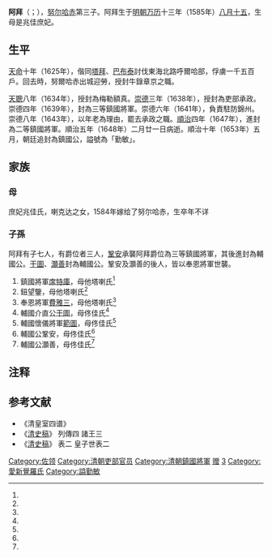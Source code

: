{{東亞男性歷史人物
| 名稱 =阿拜
| 身份 =
| 國家 =
| 時代 =[[清朝|清朝]]
| 主君 =[[清太祖|清太祖]]、[[清太宗|清太宗]]、[[清世祖|清世祖]]
| 屆數 =
| 最高職務 =
| 前任 =（無）
| 繼任 =輔國公[[鞏安|鞏安]]
| 姓 =
| 名 =阿拜
| 官職 =
| 封爵 =三等鎮國將軍→二等鎮國將軍→鎮國勤敏公
| 旗籍 =[[正藍旗|正藍旗]]第六族
| 小字 =
| 別名 =
| 出生日期 =1585年9月8日<br>萬曆十三年 / 乙酉年八月十五<ref name=ax>《[[愛新覺羅宗譜|愛新覺羅宗譜]]》乙冊，3999－4000頁。</ref>
| 出生地點 =
| 婚年 =
| 逝世日期 ={{death date and age|1648|3|14|1585|9|8}}<br>順治五年二月二十一<ref name=ax/>
| 逝世地點 =
| 諡號 =鎮國勤敏公
| 父親 =[[努爾哈赤|努爾哈赤]]([[努爾哈赤|天命帝]])
| 嫡母 =[[清太祖元妃|元妃]]佟佳氏
| 母親 =庶妃兆佳氏
| 正室 =他塔喇氏<ref name=ax/>
| 繼室 =佟佳氏<ref name=ax/>
| 側室 =（妾）哈遠納喇氏<ref name=ax/>
| 正室之父 =[[託布|託布]]<ref name=ax/>
| 繼室之父 =[[蒙阿圖|蒙阿圖]]<ref name=ax/>
| 兄弟 =廣略貝勒[[褚英|褚英]]<br>和碩禮烈親王[[代善|代善]]<br>鎮國克潔將軍[[湯古代|湯古代]]<br>已革貝勒[[莽古爾泰|莽古爾泰]]<br>輔國愨厚公[[塔拜|塔拜]]<br>饒餘敏郡王[[阿巴泰|阿巴泰]]<br>清太宗[[皇太極|皇太極]]<br>鎮國恪僖公[[巴布泰|巴布泰]]<br>已革貝勒[[德格類|德格類]]<br>已革鎮國將軍[[巴布海|巴布海]]<br>已革英親王[[阿濟格|阿濟格]]<br>輔國介直公[[賴慕布|賴慕布]]<BR>睿忠親王[[多爾袞|多爾袞]]<BR>豫通親王[[多鐸|多鐸]]<BR>[[費揚果|費揚果]]
| 姊妹 =[[东果格格|东果格格]]<br>[[嫩哲格格|嫩哲格格]]<br>[[莽古濟|莽古濟]]<br>[[穆庫什|穆庫什]]<br>[[清太祖皇五女|皇五女]]<br>[[清太祖皇六女|皇六女]]<br>[[清太祖皇七女|鄉君]]<br>[[清太祖皇八女|和碩公主]]
| 嫡子 =鎮國將軍[[席特庫|席特庫]]<br>鈕望鑒<br>奉恩將軍[[費雅三|費雅三]]<br>輔國介直公[[干圖|干圖]]<br>輔國懷儀將軍[[範圖|範圖]]<br>輔國公[[鞏安|鞏安]]<br>輔國公[[灝善_(清朝宗室)|灝善]]
}}
'''阿拜'''（{{lang-mnc|ᠠᠪᠠᡳ|z=Abai}}；{{bd|1585年|9月8日|1648年|3月14日|catIdx=A}}），[[努尔哈赤|努尔哈赤]]第三子。阿拜生于[[明朝|明朝]][[万历|万历]]十三年（1585年）[[八月十五|八月十五]]，生母是兆佳庶妃。
==生平==
[[天命_(後金)|天命]]十年（1625年），偕同[[塔拜|塔拜]]、[[巴布泰|巴布泰]]討伐東海北路呼爾哈部，俘虜一千五百戶。回去時，努爾哈赤出城迎勞，授封牛錄章京之職。

[[天聰|天聰]]八年（1634年），授封為梅勒額真。[[崇德|崇德]]三年（1638年），授封為吏部承政。崇德四年（1639年），封為三等鎮國將軍。崇德六年（1641年），負責駐防錦州。崇德八年（1643年），以年老為理由，罷去承政之職。[[順治|順治]]四年（1647年），進封為二等鎮國將軍。順治五年（1648年）二月廿一日病逝。順治十年（1653年）五月，朝廷追封為鎮國公，謚號為「勤敏」。
==家族==
===母===
庶妃兆佳氏，喇克达之女，1584年嫁给了努尔哈赤，生卒年不详
===子孫===
阿拜有子七人，有爵位者三人，[[鞏安|鞏安]]承襲阿拜爵位為三等鎮國將軍，其後進封為輔國公。[[干圖|干圖]]、[[灝善_(清朝宗室)|灝善]]封為輔國公。鞏安及灝善的後人，皆以奉恩將軍世襲。

#鎮國將軍[[席特庫|席特庫]]，母他塔喇氏<ref name=ax/>
#鈕望鑒，母他塔喇氏<ref name=ax/>
#奉恩將軍[[費雅三|費雅三]]，母他塔喇氏<ref name=ax/>
#輔國介直公[[干圖|干圖]]，母佟佳氏<ref name=ax/>
#輔國懷儀將軍[[範圖|範圖]]，母佟佳氏<ref name=ax/>
#輔國公鞏安，母佟佳氏<ref name=ax/>
#輔國公灝善，母佟佳氏<ref name=ax/>

== 注释 ==
{{reflist}}

==参考文献==
*《清皇室四谱》
* 《[[清史稿|清史稿]]》 列傳四 諸王三
* 《[[清史稿|清史稿]]》 表二 皇子世表二

[[Category:佐领|Category:佐领]]
[[Category:清朝吏部官员|Category:清朝吏部官员]]
[[Category:清朝鎮國將軍|Category:清朝鎮國將軍]]
[[Category:清朝奉恩鎮國公|赠]]
[[Category:清太祖皇子|3]]
[[Category:愛新覺羅氏|Category:愛新覺羅氏]]
[[Category:謚勤敏|Category:謚勤敏]]